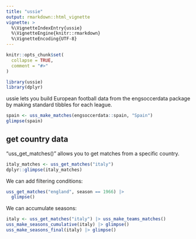 ```yaml
---
title: "ussie"
output: rmarkdown::html_vignette
vignette: >
  %\VignetteIndexEntry{ussie}
  %\VignetteEngine{knitr::rmarkdown}
  %\VignetteEncoding{UTF-8}
---
```


```r
knitr::opts_chunk$set(
  collapse = TRUE,
  comment = "#>"
)
```

```r
library(ussie)
library(dplyr)
```

ussie lets you build European football data from the engsoccerdata package by making standard tibbles for each league.

```r
spain <- uss_make_matches(engsoccerdata::spain, "Spain")
glimpse(spain)
```

## get country data

"uss_get_matches()" allows you to get matches from a specific country. 

```r
italy_matches <- uss_get_matches("italy")
dplyr::glimpse(italy_matches)
```

We can add filtering conditions:

```r
uss_get_matches("england", season == 1966) |>
  glimpse()
```

We can accumulate seasons:

```r
italy <- uss_get_matches("italy") |> uss_make_teams_matches()
uss_make_seasons_cumulative(italy) |> glimpse()
uss_make_seasons_final(italy) |> glimpse()
```
